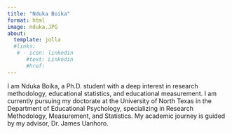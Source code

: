 ```yaml
---
title: "Nduka Boika"
format: html
image: nduka.JPG
about:
  template: jolla
  #links: 
   # - icon: linkedin
      #text: Linkedin
      #href: 
---
```


I am Nduka Boika, a Ph.D. student with a deep interest in research methodology, educational statistics, and educational measurement. I am currently pursuing my doctorate at the University of North Texas in the Department of Educational Psychology, specializing in Research Methodology, Measurement, and Statistics. My academic journey is guided by my advisor, Dr. James Uanhoro. 
